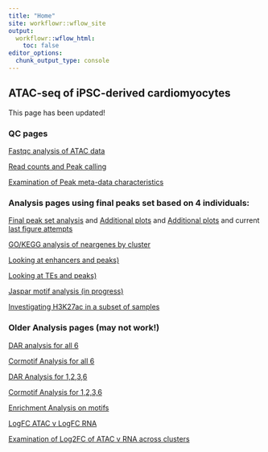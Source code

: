 ```yaml
---
title: "Home"
site: workflowr::wflow_site
output:
  workflowr::wflow_html:
    toc: false
editor_options:
  chunk_output_type: console
---
```


## ATAC-seq of iPSC-derived cardiomyocytes


This page has been updated!


### QC pages

[Fastqc analysis of ATAC data](https://reneeisnowhere.github.io/ATAC_learning/Fastqc_results.html)

[Read counts and Peak calling](https://reneeisnowhere.github.io/ATAC_learning/Peak_calling.html)

[Examination of Peak meta-data characteristics](https://reneeisnowhere.github.io/ATAC_learning/Peak_analysis.html)

### Analysis pages using final peaks set based on 4 individuals:

[Final peak set analysis](https://reneeisnowhere.github.io/ATAC_learning/final_four_analysis.html) and  [Additional plots](https://reneeisnowhere.github.io/ATAC_learning/final_plot_attempt.html) and [Additional plots](https://reneeisnowhere.github.io/ATAC_learning/Tan2020.html) and current [last figure attempts](https://reneeisnowhere.github.io/ATAC_learning/Correlation_of_SNPnPEAK.html)

[GO/KEGG analysis of neargenes by cluster](https://reneeisnowhere.github.io/ATAC_learning/GO_KEGG_analysis.html)


[Looking at enhancers and peaks)](https://reneeisnowhere.github.io/ATAC_learning/Enhancer_files_ff.html)

[Looking at TEs and peaks)](https://reneeisnowhere.github.io/ATAC_learning/TE_analysis_ff.html)

[Jaspar motif analysis (in progress)](https://reneeisnowhere.github.io/ATAC_learning/Jaspar_motif_ff.html)

[Investigating H3K27ac in a subset of samples](https://reneeisnowhere.github.io/ATAC_learning/Raodah_mycount.html)





### Older Analysis pages (may not work!)
[DAR analysis for all 6](https://reneeisnowhere.github.io/ATAC_learning/Full_set_DAR.html)

[Cormotif Analysis for all 6](https://reneeisnowhere.github.io/ATAC_learning/CorMotif_data.html)

[DAR Analysis for 1,2,3,6](https://reneeisnowhere.github.io/ATAC_learning/Smaller_set_DAR.html)

[Cormotif Analysis for 1,2,3,6](https://reneeisnowhere.github.io/ATAC_learning/CorMotif_data_n45.html)  

[Enrichment Analysis on motifs](https://reneeisnowhere.github.io/ATAC_learning/Enrichment_motif.html)

[LogFC ATAC v LogFC RNA](https://reneeisnowhere.github.io/ATAC_learning/DEG_LFC.html)


[Examination of Log2FC of ATAC v RNA across clusters](https://reneeisnowhere.github.io/ATAC_learning/TSS_ATAC_MRC_DAR_FC_RNA.html)


